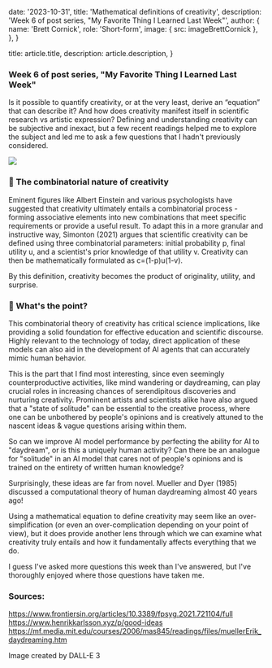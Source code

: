 
  date: '2023-10-31',
  title: 'Mathematical definitions of creativity',
  description: 'Week 6 of post series, "My Favorite Thing I Learned Last Week"',
  author: {
    name: 'Brett Cornick',
    role: 'Short-form',
    image: { src: imageBrettCornick },
  },
}

  title: article.title,
  description: article.description,
}

### Week 6 of post series, "My Favorite Thing I Learned Last Week"

Is it possible to quantify creativity, or at the very least, derive an “equation” that can describe it? And how does creativity manifest itself in scientific research vs artistic expression? Defining and understanding creativity can be subjective and inexact, but a few recent readings helped me to explore the subject and led me to ask a few questions that I hadn't previously considered.

![](./brain.jpg)

### 🔀 The combinatorial nature of creativity

Eminent figures like Albert Einstein and various psychologists have suggested that creativity ultimately entails a combinatorial process - forming associative elements into new combinations that meet specific requirements or provide a useful result. To adapt this in a more granular and instructive way, Simonton (2021) argues that scientific creativity can be defined using three combinatorial parameters: initial probability p, final utility u, and a scientist's prior knowledge of that utility v. Creativity can then be mathematically formulated as c=(1-p)u(1-v).

By this definition, creativity becomes the product of originality, utility, and surprise.

### 🤔 What's the point?

This combinatorial theory of creativity has critical science implications, like providing a solid foundation for effective education and scientific discourse. Highly relevant to the technology of today, direct application of these models can also aid in the development of AI agents that can accurately mimic human behavior.

This is the part that I find most interesting, since even seemingly counterproductive activities, like mind wandering or daydreaming, can play crucial roles in increasing chances of serendipitous discoveries and nurturing creativity. Prominent artists and scientists alike have also argued that a "state of solitude" can be essential to the creative process, where one can be unbothered by people's opinions and is creatively attuned to the nascent ideas & vague questions arising within them.

So can we improve AI model performance by perfecting the ability for AI to "daydream", or is this a uniquely human activity? Can there be an analogue for "solitude" in an AI model that cares not of people's opinions and is trained on the entirety of written human knowledge?

Surprisingly, these ideas are far from novel. Mueller and Dyer (1985) discussed a computational theory of human daydreaming almost 40 years ago!

Using a mathematical equation to define creativity may seem like an over-simplification (or even an over-complication depending on your point of view), but it does provide another lens through which we can examine what creativity truly entails and how it fundamentally affects everything that we do.

I guess I've asked more questions this week than I've answered, but I've thoroughly enjoyed where those questions have taken me.

### Sources:

https://www.frontiersin.org/articles/10.3389/fpsyg.2021.721104/full
https://www.henrikkarlsson.xyz/p/good-ideas
https://mf.media.mit.edu/courses/2006/mas845/readings/files/muellerErik_daydreaming.htm

Image created by DALL-E 3
